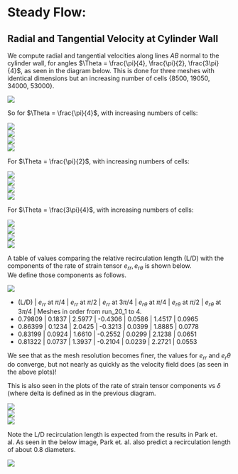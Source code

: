 # Steady Flow:  

## Radial and Tangential Velocity at Cylinder Wall  

We compute radial and tangential velocities along lines $AB$ normal to the cylinder wall, for angles $\Theta = \frac{\pi}{4}, \frac{\pi}{2}, \frac{3\pi}{4}$, as seen in the diagram below. This is done for three meshes with identical dimensions but an increasing number of cells {8500, 19050, 34000, 53000}.

![](../plots/9/schema.jpg)  


So for $\Theta = \frac{\pi}{4}$, with increasing numbers of cells:  

![](../plots/9/sim_1_pi4.jpg)  
![](../plots/9/sim_2_pi4.jpg)  
![](../plots/9/sim_3_pi4.jpg)  
![](../plots/9/sim_4_pi4.jpg)  

For $\Theta = \frac{\pi}{2}$, with increasing numbers of cells:  

![](../plots/9/sim_1_pi2.jpg)  
![](../plots/9/sim_2_pi2.jpg)  
![](../plots/9/sim_3_pi2.jpg)  
![](../plots/9/sim_4_pi2.jpg)  

For $\Theta = \frac{3\pi}{4}$, with increasing numbers of cells:  

![](../plots/9/sim_1_3pi4.jpg)  
![](../plots/9/sim_2_3pi4.jpg)  
![](../plots/9/sim_3_3pi4.jpg)  
![](../plots/9/sim_4_3pi4.jpg)  

A table of values comparing the relative recirculation length (L/D) with the components of the rate of strain tensor $e_{rr},e_{r\theta}$ is shown below.   
We define those components as follows.

![](../plots/9/dv.jpg)  

- (L/D) | $e_{rr}$ at $\pi/4$ | $e_{rr}$ at $\pi/2$ | $e_{rr}$ at $3\pi/4$ | $e_{r\theta}$ at $\pi/4$ | $e_{r\theta}$ at $\pi/2$ | $e_{r\theta}$ at $3\pi/4$ | Meshes in order from run_20_1 to 4.  
- 0.79809 | 0.1837 | 2.5977 | -0.4306 | 0.0586 | 1.4517 | 0.0965
- 0.86399 | 0.1234 | 2.0425 | -0.3213 | 0.0399 | 1.8885 | 0.0778
- 0.83199 | 0.0924 | 1.6610 | -0.2552 | 0.0299 | 2.1238 | 0.0651
- 0.81322 | 0.0737 | 1.3937 | -0.2104 | 0.0239 | 2.2721 | 0.0553  


We see that as the mesh resolution becomes finer, the values for $e_{rr}$ and $e_r\theta$ do converge, but not nearly as quickly as the velocity field does (as seen in the above plots)!

This is also seen in the plots of the rate of strain tensor components vs $\delta$ (where delta is defined as in the previous diagram.  

![](../plots/9/rate_tensor_pi4.jpg)  
![](../plots/9/rate_tensor_pi2.jpg)  
![](../plots/9/rate_tensor_3pi4.jpg)  

Note the L/D recirculation length is expected from the results in Park et. al. As seen in the below image, Park et. al. also predict a recirculation length of about 0.8 diameters.   

![](../plots/9/rl.jpg)  
